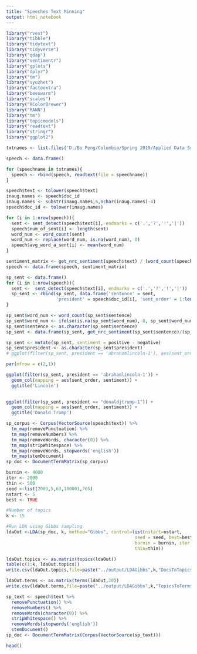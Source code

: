 ```yaml
---
title: "Speeches Text Minning"
output: html_notebook
---
```



```r
library("rvest")
library("tibble")
library("tidytext")
library("tidyverse")
library("qdap")
library("sentimentr")
library("gplots")
library("dplyr")
library("tm")
library("syuzhet")
library("factoextra")
library("beeswarm")
library("scales")
library("RColorBrewer")
library("RANN")
library("tm")
library("topicmodels")
library("readtext")
library("stringr")
library("ggplot2")
```

```r
txtnames <- list.files('D:/Bo Peng/Columbia/Spring 2019/Applied Data Science 5243 Liu/ADS_Teaching/Tutorials/wk2-TextMining/data/inaugurals', pattern = '*.txt', full.names = T)

speech <- data.frame()

for (speechname in txtnames){
  speech <- rbind(speech, readtext(file = speechname))
}
```

```r
speech$text <- tolower(speech$text)
inaug.names <- speech$doc_id
inaug.names <- substr(inaug.names,6,nchar(inaug.names)-4)
speech$doc_id <- tolower(inaug.names)
```

```r
for (i in 1:nrow(speech)){
  sent <- sent_detect(speech$text[i], endmarks = c('.','?','!','|'))
  speech$num_of_sent[i] <- length(sent) 
  word_num <- word_count(sent)
  word_num <- replace(word_num, is.na(word_num), 0)
  speech$avg_word_a_sent[i] <- mean(word_num)
}
```

```r
sentiment_matrix <- get_nrc_sentiment(speech$text) / (word_count(speech$text) + 0.01)
speech <- data.frame(speech, sentiment_matrix)
```

```r
sp_sent <- data.frame()
for (i in 1:nrow(speech)){
  sent <-  sent_detect(speech$text[i], endmarks = c('.','?','!','|'))
  sp_sent <- rbind(sp_sent, data.frame('sentence' = sent,
                   'president' = speech$doc_id[i], 'sent_order' = 1:length(sent)))
}
```

```r
sp_sent$word_num <- word_count(sp_sent$sentence)
sp_sent$word_num <- ifelse(is.na(sp_sent$word_num), 0, sp_sent$word_num)
sp_sent$sentence <- as.character(sp_sent$sentence)
sp_sent <- data.frame(sp_sent, get_nrc_sentiment(sp_sent$sentence)/(sp_sent$word_num + 0.01))
```

```r
sp_sent <- mutate(sp_sent, sentiment = positive - negative)
sp_sent$president <- as.character(sp_sent$president)
# ggplot(filter(sp_sent, president == 'abrahamlincoln-1'), aes(sent_order, sentiment))

par(mfrow = c(2,1))

ggplot(filter(sp_sent, president == 'abrahamlincoln-1')) +
  geom_col(mapping = aes(sent_order, sentiment)) +
  ggtitle('Lincoln')
  

ggplot(filter(sp_sent, president == "donaldjtrump-1")) +
  geom_col(mapping = aes(sent_order, sentiment)) +
  ggtitle('Donald Trump')

```

```r
sp_corpus <- Corpus(VectorSource(speech$text)) %>%
  tm_map(removePunctuation) %>%
  tm_map(removeNumbers) %>%
  tm_map(removeWords, character(0)) %>%
  tm_map(stripWhitespace) %>%
  tm_map(removeWords, stopwords('english'))
  tm_map(stemDocument)
sp_doc <- DocumentTermMatrix(sp_corpus)

```

```r
burnin <- 4000
iter <- 2000
thin <- 500
seed <-list(2003,5,63,100001,765)
nstart <- 5
best <- TRUE

#Number of topics
k <- 15

#Run LDA using Gibbs sampling
ldaOut <-LDA(sp_doc, k, method="Gibbs", control=list(nstart=nstart, 
                                                 seed = seed, best=best,
                                                 burnin = burnin, iter = iter, 
                                                 thin=thin))
```

```r
ldaOut.topics <- as.matrix(topics(ldaOut))
table(c(1:k, ldaOut.topics))
write.csv(ldaOut.topics,file=paste("../output/LDAGibbs",k,"DocsToTopics.csv"))

ldaOut.terms <- as.matrix(terms(ldaOut,20))
write.csv(ldaOut.terms,file=paste("../output/LDAGibbs",k,"TopicsToTerms.csv"))
```


```r
sp_text <- speech$text %>%
  removePunctuation() %>%
  removeNumbers() %>%
  removeWords(character(0)) %>%
  stripWhitespace() %>%
  removeWords(stopwords('english'))
  stemDocument()
sp_doc <- DocumentTermMatrix(Corpus(VectorSource(sp_text)))

```

```r
head()
```
























































